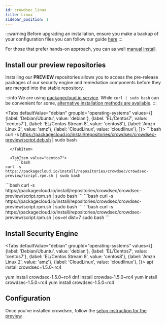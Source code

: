 ```yaml
---
id: crowdsec_linux
title: Linux
sidebar_position: 1
---
```



:::warning
Before upgrading an installation, ensure you make a backup of your configuration files you can follow our guide [here](backup_guide/)
:::

For those that prefer hands-on approach, you can as well [manual install](building.md).

## Install our preview repositories

Installing our **PREVIEW** repositories allows you to access the pre-release packages of our security engine and remediation components before they are merged into the stable repository.

:::info
We are using [packagecloud.io service](https://packagecloud.io/crowdsec/crowdsec-preview/).
While `curl | sudo bash` can be convenient for some, [alternative installation methods are available](https://packagecloud.io/crowdsec/crowdsec-preview/install#manual).
:::


<Tabs
  defaultValue="debian"
  groupId="operating-systems"
  values={[
    {label: 'Debian/Ubuntu', value: 'debian'},
    {label: 'EL/Centos7', value: 'centos7'},
    {label: 'EL/Centos Stream 8', value: 'centos8'},
    {label: 'Amzn Linux 2', value: 'amz'},
    {label: 'CloudLinux', value: 'cloudlinux'},
  ]}>
  <TabItem value="debian">
    ```bash
curl -s https://packagecloud.io/install/repositories/crowdsec/crowdsec-preview/script.deb.sh | sudo bash
```
  </TabItem>
  
  <TabItem value="centos7">
    ```bash
curl -s https://packagecloud.io/install/repositories/crowdsec/crowdsec-preview/script.rpm.sh | sudo bash
```
  </TabItem>

  <TabItem value="centos8">
    ```bash
curl -s https://packagecloud.io/install/repositories/crowdsec/crowdsec-preview/script.rpm.sh | sudo bash
```
  </TabItem>

  <TabItem value="amz">
    ```bash
curl -s https://packagecloud.io/install/repositories/crowdsec/crowdsec-preview/script.rpm.sh | sudo bash
```
  </TabItem>

  <TabItem value="cloudlinux">
    ```bash
curl -s https://packagecloud.io/install/repositories/crowdsec/crowdsec-preview/script.rpm.sh | os=el dist=7 sudo bash
```
  </TabItem>
</Tabs>



## Install Security Engine

<Tabs
  defaultValue="debian"
  groupId="operating-systems"
  values={[
    {label: 'Debian/Ubuntu', value: 'debian'},
    {label: 'EL/Centos7', value: 'centos7'},
    {label: 'EL/Centos Stream 8', value: 'centos8'},
    {label: 'Amzn Linux 2', value: 'amz'},
    {label: 'CloudLinux', value: 'cloudlinux'},
  ]}>
  <TabItem value="debian">
    <CodeBlock className="language-bash">apt install crowdsec=1.5.0~rc4</CodeBlock>
  </TabItem>
  
  <TabItem value="centos7">
    <CodeBlock className="language-bash">yum install crowdsec-1.5.0~rc4</CodeBlock>
  </TabItem>

  <TabItem value="centos8">
    <CodeBlock className="language-bash">dnf install crowdse-1.5.0~rc4</CodeBlock>
  </TabItem>

  <TabItem value="amz">
    <CodeBlock className="language-bash">yum install crowdsec-1.5.0~rc4</CodeBlock>
  </TabItem>

  <TabItem value="cloudlinux">
    <CodeBlock className="language-bash">yum install crowdsec-1.5.0~rc4</CodeBlock>
  </TabItem>
</Tabs>


## Configuration

Once you've installed crowdsec, follow the [setup instruction for the preview](/preview/1-5/setup.mdx).